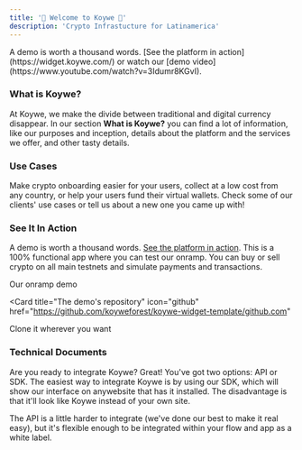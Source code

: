 ```yaml
---
title: '👋 Welcome to Koywe 🌳'
description: 'Crypto Infrastucture for Latinamerica'
---
```


<Tip>
  A demo is worth a thousand words. [See the platform in
  action](https://widget.koywe.com/) or watch our [demo
  video](https://www.youtube.com/watch?v=3Idumr8KGvI).
</Tip>

### What is Koywe?

At Koywe, we make the divide between traditional and digital currency disappear. In our section **What is Koywe?** you can find a lot of information, like our purposes and inception, details about the platform and the services we offer, and other tasty details.

<Card title="🌳 What is Koywe?" href="/english/about-koywe/what-is-koywe" />

### Use Cases

Make crypto onboarding easier for your users, collect at a low cost from any country, or help your users fund their virtual wallets. Check some of our clients' use cases or tell us about a new one you came up with!

<Card title="✨ Use Cases" href="/english/about-koywe/use-cases" />

### See It In Action

A demo is worth a thousand words.
[See the platform in action](https://widget.koywe.com/). This is a 100%
functional app where you can test our onramp. You can buy or sell crypto on all
main testnets and simulate payments and transactions.

<CardGroup cols={2}>
<Card title="React App to Test Koywe's Widget" icon="react" href="https://widget.koywe.com">
  Our onramp demo
</Card>

<Card
  title="The demo's repository"
  icon="github"
  href="https://github.com/koyweforest/koywe-widget-template/github.com"
>
  Clone it wherever you want
</Card>
</CardGroup>

### Technical Documents

Are you ready to integrate Koywe? Great! You've got two options: API or SDK. The easiest way to integrate Koywe is by using our SDK, which will show our interface on anywebsite that has it installed. The disadvantage is that it'll look like Koywe instead of your own site.

The API is a little harder to integrate (we've done our best to make it real easy), but it's flexible enough to be integrated within your flow and app as a white label.

<CardGroup>
  <Card
    icon="desktop"
    title="SDK Documentation"
    href="/english/documentation/sdk-documentation"
  />
  <Card
    icon="screwdriver-wrench"
    title="API Documentation"
    href="/english/documentation/api-documentation"
  />
</CardGroup>
